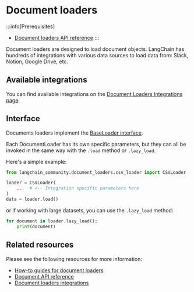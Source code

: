 # Document loaders
<span data-heading-keywords="document loader,document loaders"></span>

:::info[Prerequisites]

* [Document loaders API reference](https://python.langchain.com/docs/how_to/#document-loaders)
:::

Document loaders are designed to load document objects. LangChain has hundreds of integrations with various data sources to load data from: Slack, Notion, Google Drive, etc.

## Available integrations

You can find available integrations on the [Document Loaders Integrations page](https://python.langchain.com/docs/integrations/document_loaders/).

## Interface

Documents loaders implement the [BaseLoader interface](https://python.langchain.com/api_reference/core/document_loaders/langchain_core.document_loaders.base.BaseLoader.html).

Each DocumentLoader has its own specific parameters, but they can all be invoked in the same way with the `.load` method or `.lazy_load`.

Here's a simple example:

```python
from langchain_community.document_loaders.csv_loader import CSVLoader

loader = CSVLoader(
    ...  # <-- Integration specific parameters here
)
data = loader.load()
```

or if working with large datasets, you can use the `.lazy_load` method:

```python
for document in loader.lazy_load():
    print(document)
```

## Related resources

Please see the following resources for more information:

* [How-to guides for document loaders](https://python.langchain.com/docs/how_to/#document-loaders)
* [Document API reference](https://python.langchain.com/docs/how_to/#document-loaders)
* [Document loaders integrations](https://python.langchain.com/docs/integrations/document_loaders/)
